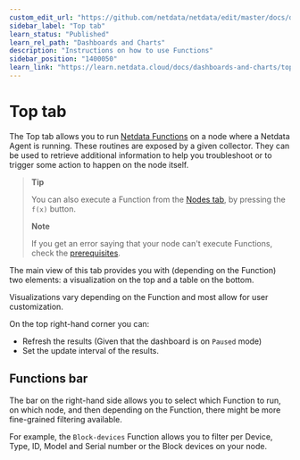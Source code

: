 ```yaml
---
custom_edit_url: "https://github.com/netdata/netdata/edit/master/docs/dashboards-and-charts/top-tab.md"
sidebar_label: "Top tab"
learn_status: "Published"
learn_rel_path: "Dashboards and Charts"
description: "Instructions on how to use Functions"
sidebar_position: "1400050"
learn_link: "https://learn.netdata.cloud/docs/dashboards-and-charts/top-tab"
---
```


# Top tab

The Top tab allows you to run [Netdata Functions](/docs/top-monitoring-netdata-functions) on a node where a Netdata Agent is running. These routines are exposed by a given collector.
They can be used to retrieve additional information to help you troubleshoot or to trigger some action to happen on the node itself.

> **Tip**
>
> You can also execute a Function from the [Nodes tab](/docs/dashboards-and-charts/nodes-tab), by pressing the `f(x)` button.
>
> **Note**
>
> If you get an error saying that your node can't execute Functions, check the [prerequisites](/docs/top-monitoring-netdata-functions).

The main view of this tab provides you with (depending on the Function) two elements: a visualization on the top and a table on the bottom.

Visualizations vary depending on the Function and most allow for user customization.

On the top right-hand corner you can:

- Refresh the results (Given that the dashboard is on `Paused` mode)
- Set the update interval of the results.

## Functions bar

The bar on the right-hand side allows you to select which Function to run, on which node, and then depending on the Function, there might be more fine-grained filtering available.

For example, the `Block-devices` Function allows you to filter per Device, Type, ID, Model and Serial number or the Block devices on your node.

